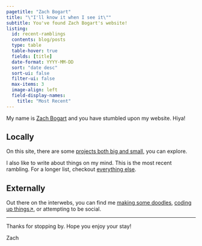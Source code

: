 ```yaml
---
pagetitle: "Zach Bogart"
title: "\"I'll know it when I see it\""
subtitle: You've found Zach Bogart's website!
listing: 
  id: recent-ramblings
  contents: blog/posts
  type: table
  table-hover: true
  fields: [title]
  date-format: YYYY-MM-DD
  sort: "date desc"
  sort-ui: false
  filter-ui: false
  max-items: 3
  image-align: left
  field-display-names:
    title: "Most Recent"
---
```


<!-- For icons, see https://icons.getbootstrap.com/ -->

My name is [<i class="bi bi-emoji-smile"></i> Zach Bogart](about.html) and you have stumbled upon my website. Hiya!

## <i class="bi bi-circle"></i> Locally

On this site, there are some [<i class="bi bi-box"></i> projects both big and small](projects), you can explore. 

I also like to write about things on my mind. This is the most recent rambling. For a longer list, checkout [<i class="bi bi-pencil-square"></i> everything else](blog).

::: {#recent-ramblings}
:::

## <i class="bi bi-globe-americas"></i> Externally

Out there on the interwebs, you can find me [<i class="bi bi-heart-fill"></i> making some doodles️](nouns), [<i class="bi bi-eye-fill"></i> coding up things️️↗](https://observablehq.com/@zachbogart), or attempting to be social. 

---
Thanks for stopping by. Hope you enjoy your stay!

Zach